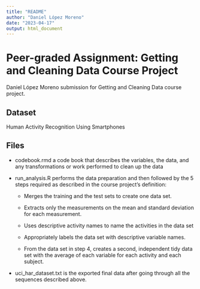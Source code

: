 ---
title: "README"
author: "Daniel López Moreno"
date: "2023-04-17"
output: html_document
---

# Peer-graded Assignment: Getting and Cleaning Data Course Project

Daniel López Moreno submission for Getting and Cleaning Data course project.

## Dataset
Human Activity Recognition Using Smartphones

## Files
* codebook.rmd a code book that describes the variables, the data, and any transformations or work performed to clean up the data


* run_analysis.R performs the data preparation and then followed by the 5 steps required as described in the course project’s definition: 
    + Merges the training and the test sets to create one data set.
 
    + Extracts only the measurements on the mean and standard deviation for each measurement.
    + Uses descriptive activity names to name the activities in the data set
    + Appropriately labels the data set with descriptive variable names.
    + From the data set in step 4, creates a second, independent tidy data set with the average of each variable for each activity and each subject.
* uci_har_dataset.txt is the exported final data after going through all the sequences described above.
